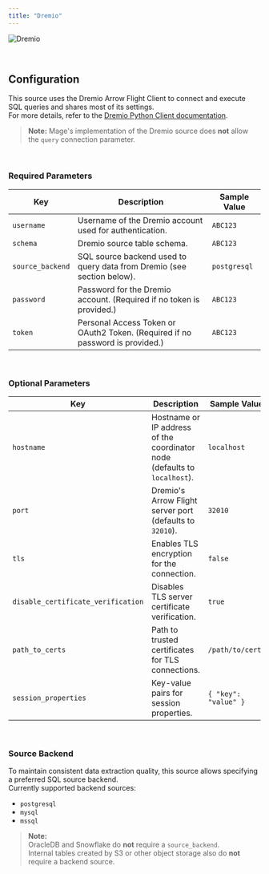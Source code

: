 ```yaml
---
title: "Dremio"
---
```


![Dremio](https://www.dremio.com/wp-content/uploads/2023/02/CompanyDremio_centered.png)

<br/>

## Configuration

This source uses the Dremio Arrow Flight Client to connect and execute SQL queries and shares most of its settings.  
For more details, refer to the [Dremio Python Client documentation](https://docs.dremio.com/current/sonar/client-applications/clients/python).

> **Note:** Mage's implementation of the Dremio source does **not** allow the `query` connection parameter.

<br/>

### Required Parameters

| Key           | Description                                                                 | Sample Value |
| ------------- | --------------------------------------------------------------------------- | ------------ |
| `username`    | Username of the Dremio account used for authentication.                    | `ABC123`     |
| `schema`      | Dremio source table schema.                                                  | `ABC123`     |
| `source_backend` | SQL source backend used to query data from Dremio (see section below).   | `postgresql` |
| `password`    | Password for the Dremio account. (Required if no token is provided.)         | `ABC123`     |
| `token`       | Personal Access Token or OAuth2 Token. (Required if no password is provided.)| `ABC123`     |

<br/>

### Optional Parameters

| Key                           | Description                                                                              | Sample Value |
| ----------------------------- | ---------------------------------------------------------------------------------------- | ------------ |
| `hostname`                    | Hostname or IP address of the coordinator node (defaults to `localhost`).                | `localhost`  |
| `port`                        | Dremio's Arrow Flight server port (defaults to `32010`).                                 | `32010`      |
| `tls`                         | Enables TLS encryption for the connection.                                               | `false`      |
| `disable_certificate_verification` | Disables TLS server certificate verification.                                    | `true`       |
| `path_to_certs`                | Path to trusted certificates for TLS connections.                                       | `/path/to/certs` |
| `session_properties`           | Key-value pairs for session properties.                                                  | `{ "key": "value" }` |

<br/>

### Source Backend

To maintain consistent data extraction quality, this source allows specifying a preferred SQL source backend.  
Currently supported backend sources:

- `postgresql`
- `mysql`
- `mssql`

> **Note:**  
> OracleDB and Snowflake do **not** require a `source_backend`.  
> Internal tables created by S3 or other object storage also do **not** require a backend source.

<br/>
